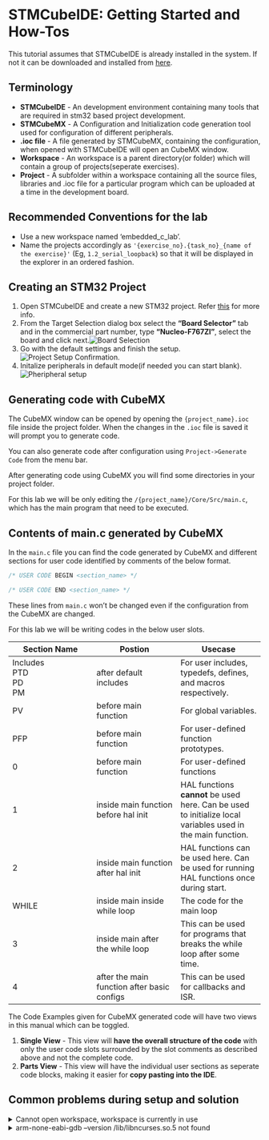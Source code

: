 # STMCubeIDE: Getting Started and How-Tos

This tutorial assumes that STMCubeIDE is already installed in the system. If not it can be downloaded and installed from [here](https://www.st.com/en/development-tools/stm32cubeide.html){target=_blank}.

## Terminology

- **STMCubeIDE** - An development environment containing many tools that are required in stm32 based project development.
- **STMCubeMX** - A Configuration and Initialization code generation tool used for configuration of different peripherals.
- **.ioc file** - A file generated by STMCubeMX, containing the configuration, when opened with STMCubeIDE will open an CubeMX window.
- **Workspace** - An workspace is a parent directory(or folder) which will contain a group of projects(seperate exercises).
- **Project** - A subfolder within a workspace containing all the source files, libraries and .ioc file for a particular program which can be uploaded at a time in the development board.

## Recommended Conventions for the lab

- Use a new workspace named 'embedded_c_lab'.
- Name the projects accordingly as `'{exercise_no}.{task_no}_{name of the exercise}'` (Eg, `1.2_serial_loopback`) so that it will be displayed in the explorer in an ordered fashion.


## Creating an STM32 Project

1. Open STMCubeIDE and create a new STM32 project. Refer [this](https://wiki.st.com/stm32mpu/wiki/How_to_get_started_with_STM32CubeIDE_from_scratch){target=_blank} for more info.
2. From the Target Selection dialog box select the **"Board Selector"** tab and in the commercial part number, type **"Nucleo-F767ZI"**, select the board and click next.![Board Selection](/assets/board_selection.png)
3. Go with the default settings and finish the setup. ![Project Setup Confirmation](/assets/project_setup.png).
4. Initalize peripherals in default mode(if needed you can start blank). ![Pheripheral setup](/assets/board_project_options.png)



## Generating code with CubeMX

The CubeMX window can be opened by opening the `{project_name}.ioc` file inside the project folder. When the changes in the `.ioc` file is saved it will prompt you to generate code.

:::{.callout-tip}
You can also generate code after configuration using `Project->Generate Code` from the menu bar.
:::

After generating code using CubeMX you will find some directories in your project folder. 

For this lab we will be only editing the `/{project_name}/Core/Src/main.c`, which has the main program that need to be executed.

## Contents of main.c generated by CubeMX

In the `main.c` file you can find the code generated by CubeMX and different sections for user code identified by comments of the below format.

```c
/* USER CODE BEGIN <section_name> */

/* USER CODE END <section_name> */
```

These lines from `main.c` won't be changed even if the configuration from the CubeMX are changed.

For this lab we will be writing codes in the below user slots.

|Section Name|Postion|Usecase|
|-|-|-|
|Includes<br>PTD<br>PD<br>PM|after default includes|For user includes, typedefs, defines, and macros respectively.|
|PV|before main function|For global variables.|
|PFP|before main function|For user-defined function prototypes.|
|0|before main function|For user-defined functions|
|1|inside main function before hal init|HAL functions **cannot** be used here. Can be used to initialize local variables used in the main function.|
|2|inside main function after hal init|HAL functions can be used here. Can be used for running HAL functions once during start.|
|WHILE|inside main inside while loop|The code for the main loop|
|3|inside main after the while loop|This can be used for programs that breaks the while loop after some time.|
|4|after the main function after basic configs|This can be used for callbacks and ISR.|


:::{.callout-note}
The Code Examples given for CubeMX generated code will have two views in this manual which can be toggled.

 1. **Single View** - This view will **have the overall structure of the code** with only the user code slots surrounded by the slot comments as described above and not the complete code.
 2. **Parts View** - This view will have the individual user sections as seperate code blocks, making it easier for **copy pasting into the IDE**.
:::

## Common problems during setup and solution

<details>
<summary>Cannot open workspace, workspace is currently in use</summary>
Kill the CubeIDE process and delete the `.lock` file in the `.metadata` directory in your eclipse workspace directory.
**Precaution** - If you delete the `.metadata` folder all preference will be deleted.
</details>

<details>
<summary>arm-none-eabi-gdb --version /lib/libncurses.so.5 not found</summary>
- In ubuntu, install libncurses5 using `sudo apt-get install libncurses5`.
- In Arch or Manjaro, install compatibility libs using `pamac install ncurses5-compat-libs`.
</details>


